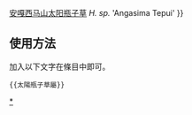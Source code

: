 {{Navbox
|name = 太陽瓶子草屬
|title = [[太陽瓶子草屬]] ''Heliamphora''
|state = uncollapsed
|titlestyle = background:lightgreen;
|list1 = 
{{col-begin}}
{{Col-break}} <!--Col-1-8-->
[[沙地太阳瓶子草]]<br/>
''H.&nbsp;ceracea''<br/>
[[驰曼塔山太阳瓶子草]]<br/>
[[绒毛太阳瓶子草]]<br/>
[[山地太阳瓶子草]]<br/>
[[瘦长太阳瓶子草]]<br/>
{{Col-break}} <!--Col-2-of-8-->
''H.&nbsp;arenicola''<br/>
''H.&nbsp;ceracea''<br/>
''H.&nbsp;chimantensis''<br/>
''H.&nbsp;ciliata''<br/>
''H.&nbsp;collina''<br/>
''H.&nbsp;elongata''<br/>
{{Col-break}} <!--Col-3-of-8-->
[[无附太阳瓶子草]]<br/>
[[小囊太阳瓶子草]]<br/>
[[无毛太阳瓶子草]]<br/>
[[另解太阳瓶子草]]<br/>
[[刚毛太阳瓶子草]]<br/>
''H.&nbsp;huberi''<br/>
{{Col-break}} <!--Col-4-of-8-->
''H.&nbsp;exappendiculata''<br/>
''H.&nbsp;folliculata''<br/>
''H.&nbsp;glabra''<br/>
''H.&nbsp;heterodoxa''<br/>
''H.&nbsp;hispida''<br/>
''H.&nbsp;huberi''<br/>
{{Col-break}} <!--Col-5-of-8-->
[[艾俄那西太阳瓶子草]]<br/>
[[麦克唐纳太阳瓶子草]]<br/>
[[小太阳瓶子草]]<br/>
[[内布利纳山太阳瓶子草]]<br/>
[[垂花太阳瓶子草]]<br/>
[[小型太阳瓶子草]]<br/>
{{Col-break}} <!--Col-6-of-8-->
''H.&nbsp;ionasii''<br/>
''H.&nbsp;macdonaldae''<br/>
''H.&nbsp;minor''<br/>
''H.&nbsp;neblinae''<br/>
''H.&nbsp;nutans''<br/>
''H.&nbsp;parva''<br/>
{{Col-break}} <!--Col-7-of-8-->
[[美丽太阳瓶子草]]<br/>
[[紫太阳瓶子草]]<br/>
[[萨拉兹太阳瓶子草]]<br/>
[[塔特太阳瓶子草]]<br/>
[[钩状太阳瓶子草]]<br/>
{{Col-break}} <!--Col-8-of-8-->
''H.&nbsp;pulchella''<br/>
''H.&nbsp;purpurascens''<br/>
''H.&nbsp;sarracenioides''<br/>
''H.&nbsp;tatei''<br/>
''H.&nbsp;uncinata''<br/>
{{Col-end}}
|list2 = 未完全描述的类群：[[阿可盘山太阳瓶子草]] ''H. sp.'' 'Akopán Tepui'{{·}}[[安嘎西马山太阳瓶子草]] ''H. sp.'' 'Angasima Tepui'
}}<noinclude>

==使用方法==
加入以下文字在條目中即可。
<pre>{{太陽瓶子草屬}}</pre>

[[Category:太阳瓶子草属|*]]
[[Category:食虫植物模板|{{PAGENAME}}]]
</noinclude>
